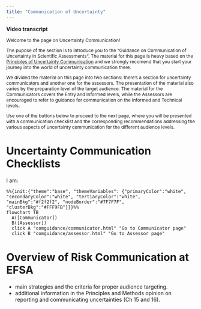 ```yaml
---
title: "Communication of Uncertainty"
---
```



**Video transcript**

::: {style="font-size:12px"}

Welcome to the page on Uncertainty Communication! 

The pupose of the section is to introduce you to the "Guidance on Communication of Uncertainty in Scientific Assessments". The material for this page is heavy based on the [Principles of Uncertainty Communication](pmguidance/pmcommunication.qmd) and we strongly recomend that you start your journey into the world of uncertainty communication there.

We divided the material on this page into two sections: there's a section for uncertainty communicators and another one for the assessors. The presentation of the material also varies by the preparation level of the target audience. The material for the Communicators covers the Entry and Informed levels, while the Assessors are encouraged to refer to guidance for communication on the Informed and Technical levels. 

Use one of the buttons below to proceed to the next page, where you will be presented with a communication checklist and the corresponding recommendations addressing the various aspects of uncertainty communication for the different audience levels.

:::

# Uncertainty Communication Checklists

I am:

```mermaid
%%{init:{"theme":"base", "themeVariables": {"primaryColor":"white", "secondaryColor":"white", "tertiaryColor":"white", "mainBkg":"#f2f2f2", "nodeBorder":"#7F7F7F", "clusterBkg":"#FFF9FB"}}}%%
flowchart TB
  A([Communicator])
  B([Assessor])
  click A "comguidance/communicator.html" "Go to Communicator page"
  click B "comguidance/assessor.html" "Go to Assessor page"
```

# Overview of Risk Communication at EFSA

- main strategies and the criteria for proper audience targeting.
- additional information in the Principles and Methods opinion on reporting and communicating uncertainties (Ch 15 and 16).


